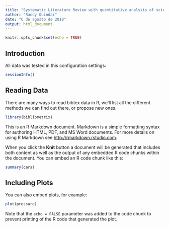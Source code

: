 ```yaml
---
title: "Systematic Literature Review with quantitative analysis of scientific production"
author: "Randy Quindai"
date: "6 de agosto de 2018"
output: html_document
---
```


```r
knitr::opts_chunk$set(echo = TRUE)
```

## Introduction
All data was tested in this configuration settings:
```r
sessionInfo()
```

## Reading Data

There are many ways to read bibtex data in R, we'll list all the different methods we can find out there, or propose new ones.

```r
library(bibliometrix)
```
This is an R Markdown document. Markdown is a simple formatting syntax for authoring HTML, PDF, and MS Word documents. For more details on using R Markdown see <http://rmarkdown.rstudio.com>.

When you click the **Knit** button a document will be generated that includes both content as well as the output of any embedded R code chunks within the document. You can embed an R code chunk like this:

```r
summary(cars)
```

## Including Plots

You can also embed plots, for example:

```r
plot(pressure)
```

Note that the `echo = FALSE` parameter was added to the code chunk to prevent printing of the R code that generated the plot.
